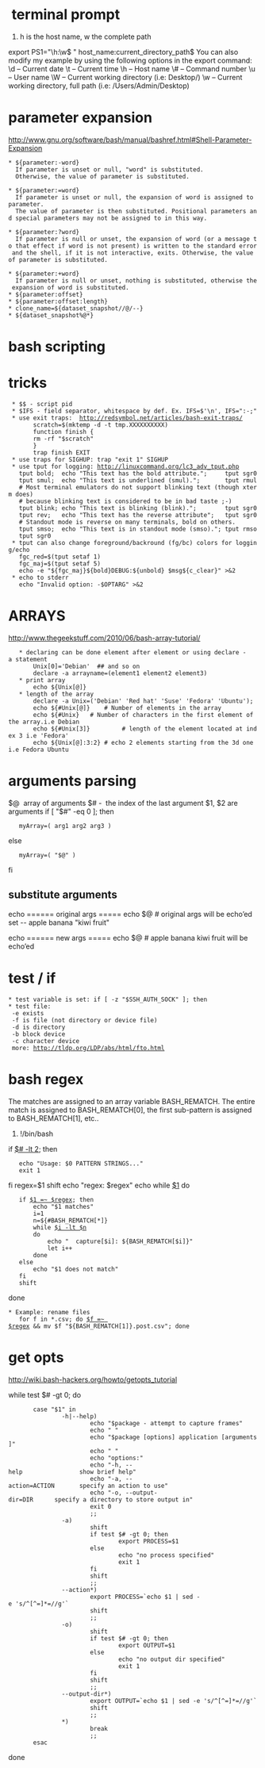 = terminal prompt =
# h is the host name, w the complete path 
export PS1="\h:\w$ "
host_name:current_directory_path$
You can also modify my example by using the following options in the export command:
\d – Current date
\t – Current time
\h – Host name
\# – Command number
\u – User name
\W – Current working directory (i.e: Desktop/)
\w – Current working directory, full path (i.e: /Users/Admin/Desktop)
= parameter expansion =
http://www.gnu.org/software/bash/manual/bashref.html#Shell-Parameter-Expansion
 * ${parameter:-word}
   If parameter is unset or null, "word" is substituted. 
   Otherwise, the value of parameter is substituted.

 * ${parameter:=word}
   If parameter is unset or null, the expansion of word is assigned to parameter. 
   The value of parameter is then substituted. Positional parameters and special parameters may not be assigned to in this way.

 * ${parameter:?word}
   If parameter is null or unset, the expansion of word (or a message to that effect if word is not present) is written to the standard error and the shell, if it is not interactive, exits. Otherwise, the value of parameter is substituted.

 * ${parameter:+word}
   If parameter is null or unset, nothing is substituted, otherwise the expansion of word is substituted.
 * ${parameter:offset}
 * ${parameter:offset:length}
 * clone_name=${dataset_snapshot//@/--}
 * ${dataset_snapshot%@*}
= bash scripting =
= tricks =
  * $$ - script pid
  * $IFS - field separator, whitespace by def. Ex. IFS=$'\n', IFS=":-;"
  * use exit traps:  http://redsymbol.net/articles/bash-exit-traps/
        scratch=$(mktemp -d -t tmp.XXXXXXXXXX)
        function finish {
        rm -rf "$scratch"
        }
        trap finish EXIT
  * use traps for SIGHUP: trap "exit 1" SIGHUP 
  * use tput for logging: http://linuxcommand.org/lc3_adv_tput.php
    tput bold;  echo "This text has the bold attribute.";     tput sgr0
    tput smul;  echo "This text is underlined (smul).";       tput rmul
    # Most terminal emulators do not support blinking text (though xterm does)
    # because blinking text is considered to be in bad taste ;-)
    tput blink; echo "This text is blinking (blink).";        tput sgr0
    tput rev;   echo "This text has the reverse attribute";   tput sgr0
    # Standout mode is reverse on many terminals, bold on others. 
    tput smso;  echo "This text is in standout mode (smso)."; tput rmso
    tput sgr0
  * tput can also change foreground/backround (fg/bc) colors for logging/echo
    fgc_red=$(tput setaf 1)
    fgc_maj=$(tput setaf 5)
    echo -e "${fgc_maj}${bold}DEBUG:${unbold} $msg${c_clear}" >&2 
  * echo to stderr
    echo "Invalid option: -$OPTARG" >&2
= ARRAYS =
http://www.thegeekstuff.com/2010/06/bash-array-tutorial/
    * declaring can be done element after element or using declare -a statement
        Unix[0]='Debian'  ## and so on
        declare -a arrayname=(element1 element2 element3)
    * print array
        echo ${Unix[@]}
    * length of the array
        declare -a Unix=('Debian' 'Red hat' 'Suse' 'Fedora' 'Ubuntu');
        echo ${#Unix[@]} 	# Number of elements in the array
        echo ${#Unix}  	# Number of characters in the first element of the array.i.e Debian
        echo ${#Unix[3]}         # length of the element located at index 3 i.e 'Fedora'
        echo ${Unix[@]:3:2}	# echo 2 elements starting from the 3d one i.e Fedora Ubuntu


= arguments parsing =
$@  array of arguments
$# -  the index of the last argument
$1, $2 are arguments
if [ "$#" -eq 0 ]; then
 	myArray=( arg1 arg2 arg3 )
else
  	myArray=( "$@" )
fi

== substitute arguments ==
echo ====== original args =====
echo $@	# original args will be echo’ed
set -- apple banana "kiwi fruit"

echo ====== new args =====
echo $@	# apple banana kiwi fruit will be echo’ed
= test / if =
 * test variable is set: if [ -z "$SSH_AUTH_SOCK" ]; then
 * test file: 
  -e exists
  -f is file (not directory or device file)
  -d is directory
  -b block device
  -c character device
  more: http://tldp.org/LDP/abs/html/fto.html
= bash regex =
The matches are assigned to an array variable BASH_REMATCH. The entire match is assigned to BASH_REMATCH[0], the first sub-pattern is assigned to BASH_REMATCH[1], etc..
#!/bin/bash

if [[ $# -lt 2 ]]; then
    echo "Usage: $0 PATTERN STRINGS..."
    exit 1
fi
regex=$1
shift
echo "regex: $regex"
echo
while [[ $1 ]]
do
    if [[ $1 =~ $regex ]]; then
        echo "$1 matches"
        i=1
        n=${#BASH_REMATCH[*]}
        while [[ $i -lt $n ]]
        do
            echo "  capture[$i]: ${BASH_REMATCH[$i]}"
            let i++
        done
    else
        echo "$1 does not match"
    fi
    shift
done

 * Example: rename files 
    for f in *.csv; do [[ $f =~ $regex ]] && mv $f "${BASH_REMATCH[1]}.post.csv"; done
= get opts =
http://wiki.bash-hackers.org/howto/getopts_tutorial

while test $# -gt 0; do
        case "$1" in
                -h|--help)
                        echo "$package - attempt to capture frames"
                        echo " "
                        echo "$package [options] application [arguments]"
                        echo " "
                        echo "options:"
                        echo "-h, --help                show brief help"
                        echo "-a, --action=ACTION       specify an action to use"
                        echo "-o, --output-dir=DIR      specify a directory to store output in"
                        exit 0
                        ;;
                -a)
                        shift
                        if test $# -gt 0; then
                                export PROCESS=$1
                        else
                                echo "no process specified"
                                exit 1
                        fi
                        shift
                        ;;
                --action*)
                        export PROCESS=`echo $1 | sed -e 's/^[^=]*=//g'`
                        shift
                        ;;
                -o)
                        shift
                        if test $# -gt 0; then
                                export OUTPUT=$1
                        else
                                echo "no output dir specified"
                                exit 1
                        fi
                        shift
                        ;;
                --output-dir*)
                        export OUTPUT=`echo $1 | sed -e 's/^[^=]*=//g'`
                        shift
                        ;;
                *)
                        break
                        ;;
        esac
done


